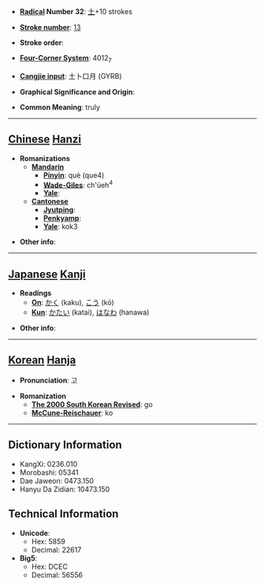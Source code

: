 * '''[[Wiktionary:Chinese radical index| Radical]] Number 32''': [[Wiktionary:Chinese radical index 土|土]]+10 strokes

* '''[[Wiktionary:Chinese total strokes index|Stroke number]]''': [[Wiktionary:Chinese total strokes index 13|13]]

* '''Stroke order''': 

* '''[[Wiktionary:Chinese four corner index|Four-Corner System]]''': 4012<sub>7</sub>

* '''[[Wiktionary:Chinese Cangjie index|Cangjie input]]''': 土卜口月 (GYRB)

* '''Graphical Significance and Origin''': 

* '''Common Meaning''': truly

----

== [[Chinese]] [[Hanzi]] ==

* '''Romanizations'''
** '''[[Mandarin]]'''
*** '''[[Pinyin]]''': què (que4)
*** '''[[Wade-Giles]]''': ch'üeh<sup>4</sup>
*** '''[[Yale]]''': 
** '''[[Cantonese]]'''
*** '''[[Jyutping]]''':
*** '''[[Penkyamp]]''': 
*** '''[[Yale]]''': kok3

* '''Other info''': 

----

== [[Japanese]] [[Kanji]] ==

* '''Readings'''
** '''[[On]]''': [[かく]] (kaku), [[こう]] (kō)
** '''[[Kun]]''': [[かたい]] (katai), [[はなわ]] (hanawa)

* '''Other info''':  

----

== [[Korean]] [[Hanja]] ==

* '''Pronunciation''': 고

* '''Romanization'''
** '''[[The 2000 South Korean Revised Romanization|The 2000 South Korean Revised]]''': go
** '''[[McCune-Reischauer]]''': ko

----

== Dictionary Information ==

* KangXi: 0236.010
* Morobashi: 05341
* Dae Jaweon: 0473.150
* Hanyu Da Zidian: 10473.150

== Technical Information ==

* '''Unicode''':
** Hex: 5859
** Decimal: 22617
* '''Big5''':
** Hex: DCEC
** Decimal: 56556
